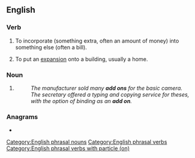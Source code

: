{{also|addon|add-on}}
==English==

===Verb===
{{en-verb|adds on|adding on|added on}}

# {{lb|en|transitive}} To incorporate (something extra, often an amount of money) into something else (often a bill).
# {{lb|en|intransitive}} To put an [[expansion]] onto a building, usually a home.

===Noun===
{{en-noun}}

# {{alternative form of|en|add-on}}
#: ''The manufacturer sold many '''add ons''' for the basic camera.''
#: ''The secretary offered a typing and copying service for theses, with the option of binding as an '''add on'''.''

===Anagrams===
* {{anagrams|en|a=addno|Dando|Donda}}

[[Category:English phrasal nouns]]
[[Category:English phrasal verbs]]
[[Category:English phrasal verbs with particle (on)]]